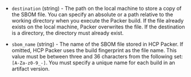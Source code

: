 <!-- Code generated from the comments of the Config struct in provisioner/hcp-sbom/provisioner.go; DO NOT EDIT MANUALLY -->

- `destination` (string) - The path on the local machine to store a copy of the SBOM file.
  You can specify an absolute or a path relative to the working directory
  when you execute the Packer build. If the file already exists on the
  local machine, Packer overwrites the file. If the destination is a
  directory, the directory must already exist.

- `sbom_name` (string) - The name of the SBOM file stored in HCP Packer.
  If omitted, HCP Packer uses the build fingerprint as the file name.
  This value must be between three and 36 characters from the following set: `[A-Za-z0-9_-]`.
  You must specify a unique name for each build in an artifact version.

<!-- End of code generated from the comments of the Config struct in provisioner/hcp-sbom/provisioner.go; -->
